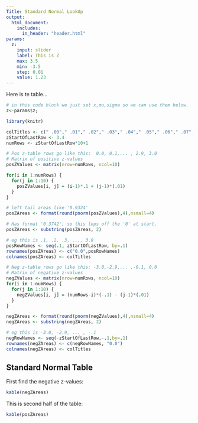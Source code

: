 ```yaml
---
Title: Standard Normal LookUp
output:
  html_document:
    includes:
      in_header: "header.html"
params:
  z:
    input: slider
    label: This is Z
    max: 3.5
    min: -3.5
    step: 0.01
    value: 1.23
---
```


Here is te table...

```r
# in this code block we just set x,mu,sigma so we can use them below.
z<-params$z; 
```

```r
library(knitr)

colTitles <- c(" .00"," .01"," .02"," .03"," .04"," .05"," .06"," .07"," .08"," .09")
zStartOfLastRow <- 3.4
numRows <- zStartOfLastRow*10+1

# Pos z-table rows go like this:  0.0, 0.1,... , 2.9, 3.0
# Matrix of positive z-values
posZValues <- matrix(nrow=numRows, ncol=10)

for(i in 1:numRows) {
  for(j in 1:10) {
    posZValues[i, j] = (i-1)*.1 + (j-1)*(.01)
  }
}

# left tail areas like '0.9324' 
posZAreas <- format(round(pnorm(posZValues),4),nsmall=4)

# Has format '0.3742', so this lops off the '0' at start.
posZAreas <- substring(posZAreas, 2)

# eg this is .1, .2, .3, ..., 3.0 
posRowNames <- seq(.1, zStartOfLastRow, by=.1)
rownames(posZAreas) <- c("0.0",posRowNames)
colnames(posZAreas) <- colTitles

# Neg z-table rows go like this: -3.0,-2.9,... ,-0.1, 0.0 
# Matrix of negative z-values
negZValues <- matrix(nrow=numRows, ncol=10)
for(i in 1:numRows) {
  for(j in 1:10) {
    negZValues[i, j] = (numRows-i)*(-.1) - (j-1)*(.01)
  }
}

negZAreas <- format(round(pnorm(negZValues),4),nsmall=4)
negZAreas <- substring(negZAreas, 2)

# eg this is -3.0, -2.9, ... , -.1
negRowNames <- seq(-zStartOfLastRow,-.1,by=.1)
rownames(negZAreas) <- c(negRowNames, "0.0")
colnames(negZAreas) <- colTitles
```

## Standard Normal Table 

First find the negative z-values:  

```r
kable(negZAreas)
```

This is second half of the table:

```r
kable(posZAreas)
```
